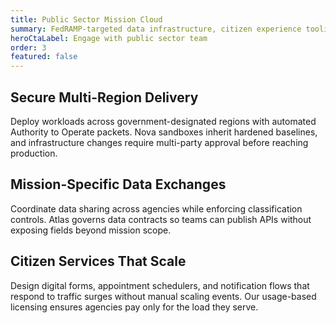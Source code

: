 ```yaml
---
title: Public Sector Mission Cloud
summary: FedRAMP-targeted data infrastructure, citizen experience tooling, and audit trails ready for procurement.
heroCtaLabel: Engage with public sector team
order: 3
featured: false
---
```


[//]: # 'NOTE: HERO SLOT CONTRACT — Lead with "Public Sector" or "Government" terminology to align with procurement searches.'
[//]: # 'NOTE: Hero CTA should offer a human-led engagement pathway for agencies seeking tailored statements of work.'

## Secure Multi-Region Delivery

Deploy workloads across government-designated regions with automated Authority to Operate packets.
Nova sandboxes inherit hardened baselines, and infrastructure changes require multi-party approval
before reaching production.

## Mission-Specific Data Exchanges

Coordinate data sharing across agencies while enforcing classification controls. Atlas governs data
contracts so teams can publish APIs without exposing fields beyond mission scope.

## Citizen Services That Scale

Design digital forms, appointment schedulers, and notification flows that respond to traffic surges
without manual scaling events. Our usage-based licensing ensures agencies pay only for the load they
serve.
